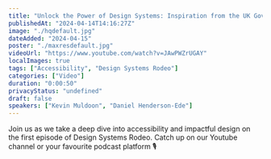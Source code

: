 ```yaml
---
title: "Unlock the Power of Design Systems: Inspiration from the UK Government"
publishedAt: "2024-04-14T14:16:27Z"
image: "./hqdefault.jpg"
dateAdded: "2024-04-15"
poster: "./maxresdefault.jpg"
videoUrl: "https://www.youtube.com/watch?v=JAwPWZrUGAY"
localImages: true
tags: ["Accessibility", "Design Systems Rodeo"]
categories: ["Video"]
duration: "0:00:50"
privacyStatus: "undefined"
draft: false
speakers: ["Kevin Muldoon", "Daniel Henderson-Ede"]
---
```

Join us as we take a deep dive into accessibility and impactful design on the first episode of Design Systems Rodeo. Catch up on our Youtube channel or your favourite podcast platform 🎙️
